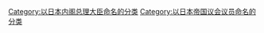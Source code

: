 [[Category:以日本内阁总理大臣命名的分类|Category:以日本内阁总理大臣命名的分类]]
[[Category:以日本帝国议会议员命名的分类|Category:以日本帝国议会议员命名的分类]]